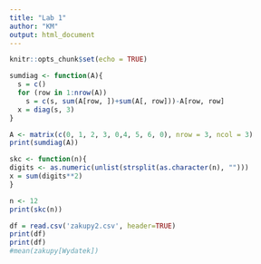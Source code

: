 ---
title: "Lab 1"
author: "KM"
output: html_document
---

```{r setup, include=FALSE}
knitr::opts_chunk$set(echo = TRUE)
```

```{r, echo = TRUE}
sumdiag <- function(A){
  s = c()
  for (row in 1:nrow(A))
    s = c(s, sum(A[row, ])+sum(A[, row]))-A[row, row]
  x = diag(s, 3)
}

A <- matrix(c(0, 1, 2, 3, 0,4, 5, 6, 0), nrow = 3, ncol = 3)
print(sumdiag(A))
```

```{r}
skc <- function(n){
digits <- as.numeric(unlist(strsplit(as.character(n), "")))
x = sum(digits**2)
}

n <- 12
print(skc(n))
```

```{r}
df = read.csv('zakupy2.csv', header=TRUE)
print(df)
print(df)
#mean(zakupy[Wydatek])
```
